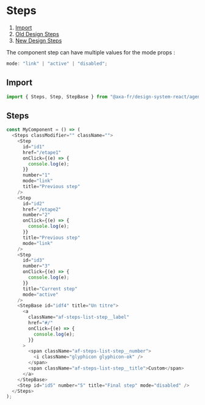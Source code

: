 
<Meta of={StepsStories} />

# Steps

1. [Import](#import)
2. [Old Design Steps](#old-design-steps)
3. [New Design Steps](#new-design-steps)

The component step can have multiple values for the mode props :

```javascript
mode: "link" | "active" | "disabled";
```

## Import

```javascript
import { Steps, Step, StepBase } from "@axa-fr/design-system-react/agent";
```

## Steps

```javascript
const MyComponent = () => (
  <Steps classModifier="" className="">
    <Step
      id="id1"
      href="/etape1"
      onClick={(e) => {
        console.log(e);
      }}
      number="1"
      mode="link"
      title="Previous step"
    />
    <Step
      id="id2"
      href="/etape2"
      number="2"
      onClick={(e) => {
        console.log(e);
      }}
      title="Previous step"
      mode="link"
    />
    <Step
      id="id3"
      number="3"
      onClick={(e) => {
        console.log(e);
      }}
      title="Current step"
      mode="active"
    />
    <StepBase id="idf4" title="Un titre">
      <a
        className="af-steps-list-step__label"
        href="#/"
        onClick={(e) => {
          console.log(e);
        }}
      >
        <span className="af-steps-list-step__number">
          <i className="glyphicon glyphicon-ok" />
        </span>
        <span className="af-steps-list-step__title">Custom</span>
      </a>
    </StepBase>
    <Step id="id5" number="5" title="Final step" mode="disabled" />
  </Steps>
);
```

<Canvas of={StepsStories.NewStepsStory} />

<Controls of={StepsStories.NewStepsStory} />
